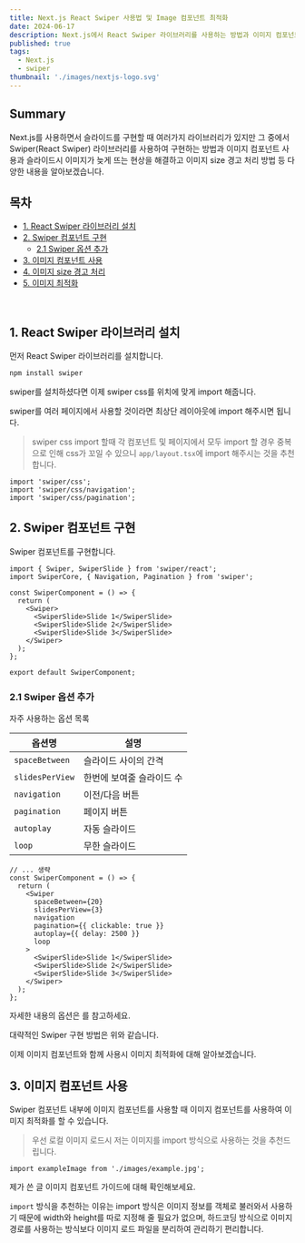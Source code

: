 ```yaml
---
title: Next.js React Swiper 사용법 및 Image 컴포넌트 최적화
date: 2024-06-17
description: Next.js에서 React Swiper 라이브러리를 사용하는 방법과 이미지 컴포넌트를 사용하여 이미지 최적화하는 방법을 알아보겠습니다.
published: true
tags:
  - Next.js
  - swiper
thumbnail: './images/nextjs-logo.svg'
---
```


## Summary

Next.js를 사용하면서 슬라이드를 구현할 때 여러가지 라이브러리가 있지만 그 중에서 Swiper(React Swiper) 라이브러리를 사용하여 구현하는 방법과 이미지 컴포넌트 사용과 슬라이드시 이미지가 늦게 뜨는 현상을 해결하고 이미지 size 경고 처리 방법 등 다양한 내용을 알아보겠습니다.

## 목차

- [1. React Swiper 라이브러리 설치](#1-react-swiper-라이브러리-설치)
- [2. Swiper 컴포넌트 구현](#2-swiper-컴포넌트-구현)
  - [2.1 Swiper 옵션 추가](#21-swiper-옵션-추가)
- [3. 이미지 컴포넌트 사용](#3-이미지-컴포넌트-사용)
- [4. 이미지 size 경고 처리](#4-이미지-size-경고-처리)
- [5. 이미지 최적화](#5-이미지-최적화)

<br />

## 1. React Swiper 라이브러리 설치

먼저 React Swiper 라이브러리를 설치합니다.

<MDXLink href="https://swiperjs.com/get-started" title="Swiper 공식홈페이지 " />

```bash
npm install swiper
```

swiper를 설치하셨다면 이제 swiper css를 위치에 맞게 import 해줍니다.

swiper를 여러 페이지에서 사용할 것이라면 최상단 레이아웃에 import 해주시면 됩니다.

> swiper css import 할때 각 컴포넌트 및 페이지에서 모두 import 할 경우 중복으로 인해 css가 꼬일 수 있으니 `app/layout.tsx`에 import 해주시는 것을 추천합니다.

```tsx title="app/layout.tsx"
import 'swiper/css';
import 'swiper/css/navigation';
import 'swiper/css/pagination';
```

## 2. Swiper 컴포넌트 구현

Swiper 컴포넌트를 구현합니다.

```tsx
import { Swiper, SwiperSlide } from 'swiper/react';
import SwiperCore, { Navigation, Pagination } from 'swiper';

const SwiperComponent = () => {
  return (
    <Swiper>
      <SwiperSlide>Slide 1</SwiperSlide>
      <SwiperSlide>Slide 2</SwiperSlide>
      <SwiperSlide>Slide 3</SwiperSlide>
    </Swiper>
  );
};

export default SwiperComponent;
```

### 2.1 Swiper 옵션 추가

자주 사용하는 옵션 목록

| 옵션명          | 설명                      |
| --------------- | ------------------------- |
| `spaceBetween`  | 슬라이드 사이의 간격      |
| `slidesPerView` | 한번에 보여줄 슬라이드 수 |
| `navigation`    | 이전/다음 버튼            |
| `pagination`    | 페이지 버튼               |
| `autoplay`      | 자동 슬라이드             |
| `loop`          | 무한 슬라이드             |

```tsx title="SwiperComponent.tsx"
// ... 생략
const SwiperComponent = () => {
  return (
    <Swiper
      spaceBetween={20}
      slidesPerView={3}
      navigation
      pagination={{ clickable: true }}
      autoplay={{ delay: 2500 }}
      loop
    >
      <SwiperSlide>Slide 1</SwiperSlide>
      <SwiperSlide>Slide 2</SwiperSlide>
      <SwiperSlide>Slide 3</SwiperSlide>
    </Swiper>
  );
};
```

자세한 내용의 옵션은 <MDXLink href="https://swiperjs.com/react" title="React Swiper 공식홈페이지" />를 참고하세요.

대략적인 Swiper 구현 방법은 위와 같습니다.

이제 이미지 컴포넌트와 함께 사용시 이미지 최적화에 대해 알아보겠습니다.

## 3. 이미지 컴포넌트 사용

Swiper 컴포넌트 내부에 이미지 컴포넌트를 사용할 때 이미지 컴포넌트를 사용하여 이미지 최적화를 할 수 있습니다.

> 우선 로컬 이미지 로드시 저는 이미지를 import 방식으로 사용하는 것을 추천드립니다.

```tsx
import exampleImage from './images/example.jpg';
```

제가 쓴 글 이미지 컴포넌트 가이드에 대해 확인해보세요.

<MDXLink
  href="https://recodelog.com/blog/next/image-component"
  title="Next.js Image 컴포넌트 가이드"
/>

`import` 방식을 추천하는 이유는 import 방식은 이미지 정보를 객체로 불러와서 사용하기 때문에
width와 height를 따로 지정해 줄 필요가 없으며, 하드코딩 방식으로 이미지 경로를 사용하는 방식보다 이미지 로드 파일을 분리하여 관리하기 편리합니다.
